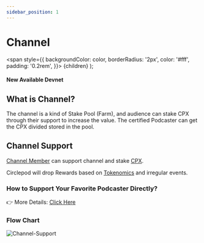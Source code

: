 ```yaml
---
sidebar_position: 1
---
```


# Channel


  <span
    style={{
      backgroundColor: color,
      borderRadius: '2px',
      color: '#fff',
      padding: '0.2rem',
    }}>
    {children}
  </span>
);

#### New Available <Highlight color="#25c2a0">Devnet</Highlight>

## What is Channel?

The channel is a kind of Stake Pool (Farm), and audience can stake CPX through their support to increase the value. The certified Podcaster can get the CPX divided stored in the pool.

## Channel Support

[Channel Member](/docs/protocol/channel/channel-member) can support channel and stake [CPX](/docs/tokenomics/intro).

Circlepod will drop Rewards based on [Tokenomics](/docs/tokenomics/intro) and irregular events.

### How to Support Your Favorite Podcaster Directly?

👉 More Details: [Click Here](/docs/protocol/channel/intro)


### Flow Chart
![Channel-Support](/img/channel/Channel-Support.svg)
